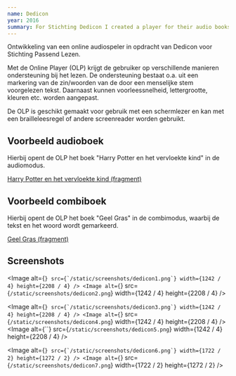 ```yaml
---
name: Dedicon
year: 2016
summary: For Stichting Dedicon I created a player for their audio books collections. It's build specifically for users with visual impairments. The player has a karaoke function that highlights the text currently being read, which helps children with dyslexia. (in Dutch)
---
```


Ontwikkeling van een online audiospeler in opdracht van Dedicon voor
Stichting Passend Lezen.

Met de Online Player (OLP) krijgt de gebruiker op verschillende
manieren ondersteuning bij het lezen. De ondersteuning bestaat o.a.
uit een markering van de zin/woorden van de door een menselijke stem
voorgelezen tekst. Daarnaast kunnen voorleessnelheid, lettergrootte,
kleuren etc. worden aangepast.

De OLP is geschikt gemaakt voor gebruik met een schermlezer en kan met
een brailleleesregel of andere screenreader worden gebruikt.

## Voorbeeld audioboek

Hierbij opent de OLP het boek "Harry Potter en het vervloekte kind" in
de audiomodus.

[Harry Potter en het vervloekte kind (fragment)](https://olp.netlify.app/?bookUrl=https://olp.netlify.app/harry-potter/ncc.html)

## Voorbeeld combiboek

Hierbij opent de OLP het boek "Geel Gras" in de combimodus, waarbij de tekst
en het woord wordt gemarkeerd.

[Geel Gras (fragment)](https://olp.netlify.app/?bookUrl=https://olp.netlify.app/geel-gras/ncc.html)

## Screenshots

<Image
  alt={``}
  src={`/static/screenshots/dedicon1.png`}
  width={1242 / 4}
  height={2208 / 4}
/>
<Image
  alt={``}
  src={`/static/screenshots/dedicon2.png`}
  width={1242 / 4}
  height={2208 / 4}
/>

<Image
  alt={``}
  src={`/static/screenshots/dedicon3.png`}
  width={1242 / 4}
  height={2208 / 4}
/>
<Image
  alt={``}
  src={`/static/screenshots/dedicon4.png`}
  width={1242 / 4}
  height={2208 / 4}
/>
<Image
  alt={``}
  src={`/static/screenshots/dedicon5.png`}
  width={1242 / 4}
  height={2208 / 4}
/>

<Image
  alt={``}
  src={`/static/screenshots/dedicon6.png`}
  width={1722 / 2}
  height={1272 / 2}
/>
<Image
  alt={``}
  src={`/static/screenshots/dedicon7.png`}
  width={1722 / 2}
  height={1272 / 2}
/>
